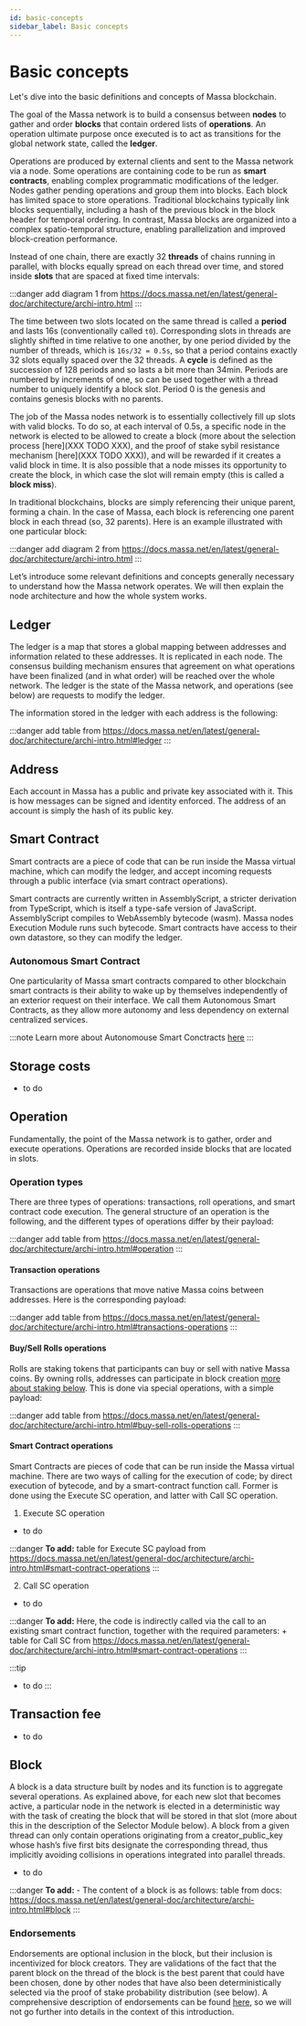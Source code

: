 ```yaml
---
id: basic-concepts
sidebar_label: Basic concepts
---
```


# Basic concepts

Let's dive into the basic definitions and concepts of Massa blockchain.

The goal of the Massa network is to build a consensus between **nodes** to gather 
and order **blocks** that contain ordered lists of **operations**. 
An operation ultimate purpose once executed is to act as transitions for the global network state, called the **ledger**.

Operations are produced by external clients and sent to the Massa network via a node. Some operations are 
containing code to be run as **smart contracts**, enabling complex programmatic modifications of the ledger. 
Nodes gather pending operations and group them into blocks. Each block has limited space to store operations. 
Traditional blockchains typically link blocks sequentially, including a hash of the previous block in the block 
header for temporal ordering. In contrast, Massa blocks are organized into a complex spatio-temporal structure, 
enabling parallelization and improved block-creation performance.

Instead of one chain, there are exactly 32 **threads** of chains running in parallel, with blocks equally spread on
 each thread over time, and stored inside **slots** that are spaced at fixed time intervals:

:::danger
add diagram 1 from https://docs.massa.net/en/latest/general-doc/architecture/archi-intro.html
:::

The time between two slots located on the same thread is called a **period** and lasts 16s (conventionally called `t0`). 
Corresponding slots in threads are slightly shifted in time relative to one another, by one period divided by the number 
of threads, which is `16s/32 = 0.5s`, so that a period contains exactly 32 slots equally spaced over the 32 threads. 
A **cycle** is defined as the succession of 128 periods and so lasts a bit more than 34min. Periods are numbered by 
increments of one, so can be used together with a thread number to uniquely identify a block slot. Period 0 is the 
genesis and contains genesis blocks with no parents.

The job of the Massa nodes network is to essentially collectively fill up slots with valid blocks. To do so, 
at each interval of 0.5s, a specific node in the network is elected to be allowed to create a block (more about 
the selection process [here](XXX TODO XXX), and the proof of stake sybil resistance mechanism [here](XXX TODO XXX)),
 and will be rewarded if it creates a valid block in time. It is also possible that a node misses its opportunity 
 to create the block, in which case the slot will remain empty (this is called a **block miss**).

In traditional blockchains, blocks are simply referencing their unique parent, forming a chain. In the case of 
Massa, each block is referencing one parent block in each thread (so, 32 parents). Here is an example 
illustrated with one particular block:

:::danger
add diagram 2 from https://docs.massa.net/en/latest/general-doc/architecture/archi-intro.html
:::

Let’s introduce some relevant definitions and concepts generally necessary to understand how the Massa network operates. 
We will then explain the node architecture and how the whole system works.


## Ledger
The ledger is a map that stores a global mapping between addresses and information related to these addresses. 
It is replicated in each node. The consensus building mechanism ensures that agreement on what operations have 
been finalized (and in what order) will be reached over the whole network. The ledger is the state of the Massa network, 
and operations (see below) are requests to modify the ledger. 

The information stored in the ledger with each address is the following:

:::danger
add table from https://docs.massa.net/en/latest/general-doc/architecture/archi-intro.html#ledger
:::


## Address
Each account in Massa has a public and private key associated with it. This is how messages can be signed and identity enforced.
The address of an account is simply the hash of its public key. 



## Smart Contract
Smart contracts are a piece of code that can be run inside the Massa virtual machine, which can modify the ledger, 
and accept incoming requests through a public interface (via smart contract operations). 

Smart contracts are currently written in AssemblyScript, a stricter derivation from TypeScript, which is itself a 
type-safe version of JavaScript. AssemblyScript compiles to WebAssembly bytecode (wasm). Massa nodes Execution Module runs such bytecode. 
Smart contracts have access to their own datastore, so they can modify the ledger.

### Autonomous Smart Contract
One particularity of Massa smart contracts compared to other blockchain smart contracts is their ability to wake 
up by themselves independently of an exterior request on their interface. We call them Autonomous Smart Contracts, 
as they allow more autonomy and less dependency on external centralized services.


:::note
 Learn more about Autonomouse Smart Conctracts [here](todo)
:::


## Storage costs
- to do

## Operation 
Fundamentally, the point of the Massa network is to gather, order and execute operations. Operations are 
recorded inside blocks that are located in slots. 


### Operation types
There are three types of operations: transactions, roll operations, and smart contract code execution. 
The general structure of an operation is the following, and the different types of operations differ by their payload:

:::danger
add table from https://docs.massa.net/en/latest/general-doc/architecture/archi-intro.html#operation
:::

#### Transaction operations
Transactions are operations that move native Massa coins between addresses. Here is the corresponding payload:

:::danger
add table from https://docs.massa.net/en/latest/general-doc/architecture/archi-intro.html#transactions-operations
:::

#### Buy/Sell Rolls operations
Rolls are staking tokens that participants can buy or sell with native Massa coins. By owning rolls, 
addresses can participate in block creation  [more about staking below](todo). This is done via special operations, with a simple payload:

:::danger
add table from https://docs.massa.net/en/latest/general-doc/architecture/archi-intro.html#buy-sell-rolls-operations
:::

#### Smart Contract operations
Smart Contracts are pieces of code that can be run inside the Massa virtual machine. There are two ways 
of calling for the execution of code; by direct execution of bytecode, and by a smart-contract function call. 
Former is done using the Execute SC operation, and latter with Call SC operation.

1. Execute SC operation
 
 - to do

 :::danger
 **To add:**
 table for Execute SC payload from https://docs.massa.net/en/latest/general-doc/architecture/archi-intro.html#smart-contract-operations 
 :::



2. Call SC operation

- to do

:::danger
 **To add:**
Here, the code is indirectly called via the call to an existing smart contract function, together with the 
required parameters: + table for Call SC from https://docs.massa.net/en/latest/general-doc/architecture/archi-intro.html#smart-contract-operations
:::

:::tip
- to do
:::

## Transaction fee
- to do

## Block
A block is a data structure built by nodes and its function is to aggregate several operations. As explained above, 
for each new slot that becomes active, a particular node in the network is elected in a deterministic way with the 
task of creating the block that will be stored in that slot (more about this in the description of the Selector 
Module below). A block from a given thread can only contain operations originating from a creator_public_key whose 
hash’s five first bits designate the corresponding thread, thus implicitly avoiding collisions in operations integrated into parallel threads.

- to do

:::danger
 **To add:**
    - The content of a block is as follows:
        table from docs: https://docs.massa.net/en/latest/general-doc/architecture/archi-intro.html#block
:::

### Endorsements
Endorsements are optional inclusion in the block, but their inclusion is incentivized for block creators. They are 
validations of the fact that the parent block on the thread of the block is the best parent that could have been 
chosen, done by other nodes that have also been deterministically selected via the proof of stake probability 
distribution (see below). A comprehensive description of endorsements can be found [here](todo), so we will 
not go further into details in the context of this introduction.

